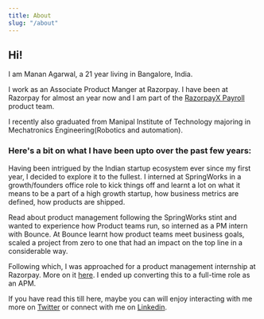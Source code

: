 ```yaml
---
title: About
slug: "/about"
---
```


## Hi!

I am Manan Agarwal, a 21 year living in Bangalore, India.

I work as an Associate Product Manger at Razorpay.  I have been at Razorpay for almost an year now and I am part of the [RazorpayX Payroll](https://razorpay.com/payroll) product team.

I recently also graduated from Manipal Institute of Technology majoring in Mechatronics Engineering(Robotics and automation).

### Here's a bit on what I have been upto over the past few years:

Having been intrigued by the Indian startup ecosystem ever since my first year, I decided to explore it to the fullest.
I interned at SpringWorks in a growth/founders office role to kick things off and learnt a lot on what it means to be a part of a high growth startup, how business metrics are defined, how products are shipped.

Read about product management following the SpringWorks stint and wanted to experience how Product teams run, so interned as a PM intern with Bounce.
At Bounce learnt how product teams meet business goals, scaled a project from zero to one that had an impact on the top line in a considerable way.

Following which, I was approached for a product management internship at Razorpay. More on it [here](https://www.mananagarwal.in/landing-at-razorpay). I ended up converting this to a full-time role as an APM.

If you have read this till here, maybe you can will enjoy interacting with me more on [Twitter](https://twitter.com/manan_0308) or connect with me on [Linkedin](https://www.linkedin.com/in/mananagarwal03).
